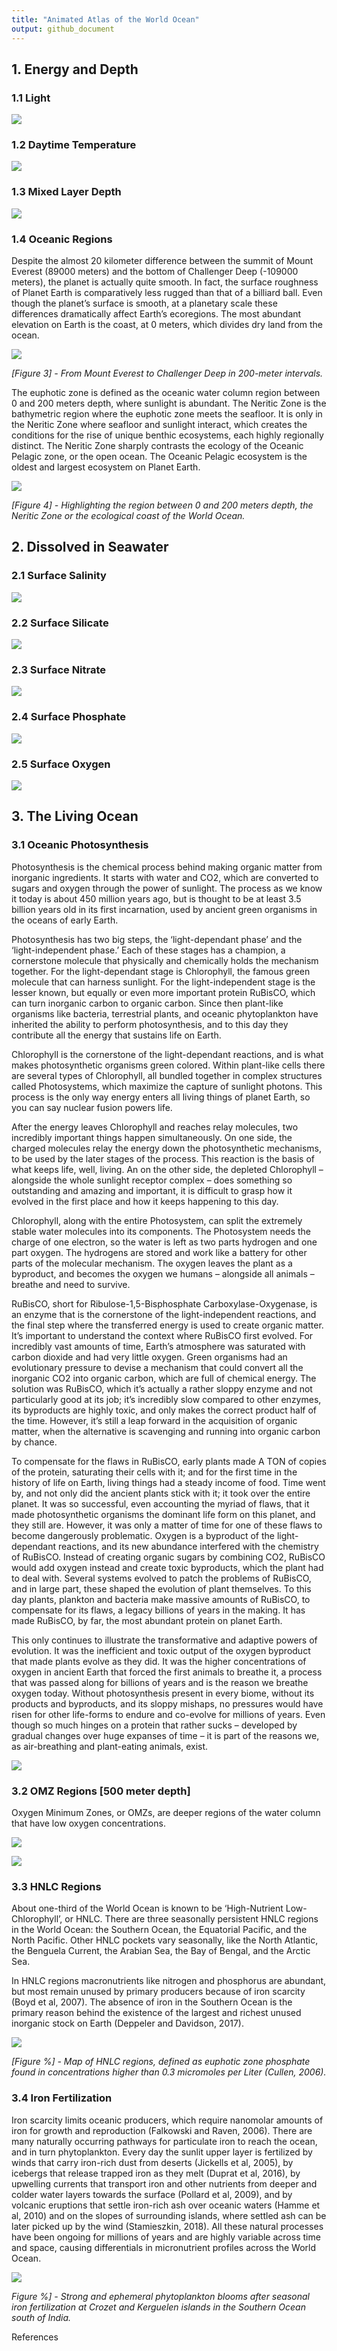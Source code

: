 ```yaml
---
title: "Animated Atlas of the World Ocean"
output: github_document
---
```


## 1. Energy and Depth

### 1.1 Light



![](https://raw.githubusercontent.com/dirediredock/Ocean_Maps/master/LightGIF.gif)

### 1.2 Daytime Temperature



![](https://raw.githubusercontent.com/dirediredock/Ocean_Maps/master/DayTemperatureGIF.gif)

### 1.3 Mixed Layer Depth



![](https://raw.githubusercontent.com/dirediredock/Ocean_Maps/master/MixedLayerDepthGIF.gif)

### 1.4 Oceanic Regions

Despite the almost 20 kilometer difference between the summit of Mount Everest (89000 meters) and the bottom of Challenger Deep (-109000 meters), the planet is actually quite smooth. In fact, the surface roughness of Planet Earth is comparatively less rugged than that of a billiard ball. Even though the planet’s surface is smooth, at a planetary scale these differences dramatically affect Earth's ecoregions. The most abundant elevation on Earth is the coast, at 0 meters, which divides dry land from the ocean.

![](https://raw.githubusercontent.com/dirediredock/Ocean_Maps/master/ElevationGIF.gif)

*[Figure 3] - From Mount Everest to Challenger Deep in 200-meter intervals.*

The euphotic zone is defined as the oceanic water column region between 0 and 200 meters depth, where sunlight is abundant. The Neritic Zone is the bathymetric region where the euphotic zone meets the seafloor. It is only in the Neritic Zone where seafloor and sunlight interact, which creates the conditions for the rise of unique benthic ecosystems, each highly regionally distinct. The Neritic Zone sharply contrasts the ecology of the Oceanic Pelagic zone, or the open ocean. The Oceanic Pelagic ecosystem is the oldest and largest ecosystem on Planet Earth.

![](https://raw.githubusercontent.com/dirediredock/Ocean_Maps/master/NeriticZone.png)

*[Figure 4] - Highlighting the region between 0 and 200 meters depth, the Neritic Zone or the ecological coast of the World Ocean.*

## 2. Dissolved in Seawater

### 2.1 Surface Salinity



![](https://raw.githubusercontent.com/dirediredock/Ocean_Maps/master/SalinityGIF.gif)

### 2.2 Surface Silicate



![](https://raw.githubusercontent.com/dirediredock/Ocean_Maps/master/SilicateGIF.gif)

### 2.3 Surface Nitrate



![](https://raw.githubusercontent.com/dirediredock/Ocean_Maps/master/NitrateGIF.gif)

### 2.4 Surface Phosphate



![](https://raw.githubusercontent.com/dirediredock/Ocean_Maps/master/PhosphateGIF.gif)

### 2.5 Surface Oxygen



![](https://raw.githubusercontent.com/dirediredock/Ocean_Maps/master/SurfaceOxygenGIF.gif)


## 3. The Living Ocean

### 3.1 Oceanic Photosynthesis

Photosynthesis is the chemical process behind making organic matter from inorganic ingredients. It starts with water and CO2, which are converted to sugars and oxygen through the power of sunlight. The process as we know it today is about 450 million years ago, but is thought to be at least 3.5 billion years old in its first incarnation, used by ancient green organisms in the oceans of early Earth. 

Photosynthesis has two big steps, the ‘light-dependant phase’ and the ‘light-independent phase.’ Each of these stages has a champion, a cornerstone molecule that physically and chemically holds the mechanism together. For the light-dependant stage is Chlorophyll, the famous green molecule that can harness sunlight. For the light-independent stage is the lesser known, but equally or even more important protein RuBisCO, which can turn inorganic carbon to organic carbon. Since then plant-like organisms like bacteria, terrestrial plants, and oceanic phytoplankton have inherited the ability to perform photosynthesis, and to this day they contribute all the energy that sustains life on Earth. 

Chlorophyll is the cornerstone of the light-dependant reactions, and is what makes photosynthetic organisms green colored. Within plant-like cells there are several types of Chlorophyll, all bundled together in complex structures called Photosystems, which maximize the capture of sunlight photons. This process is the only way energy enters all living things of planet Earth, so you can say nuclear fusion powers life. 

After the energy leaves Chlorophyll and reaches relay molecules, two incredibly important things happen simultaneously. On one side, the charged molecules relay the energy down the photosynthetic mechanisms, to be used by the later stages of the process. This reaction is the basis of what keeps life, well, living. An on the other side, the depleted Chlorophyll – alongside the whole sunlight receptor complex – does something so outstanding and amazing and important, it is difficult to grasp how it evolved in the first place and how it keeps happening to this day. 

Chlorophyll, along with the entire Photosystem, can split the extremely stable water molecules into its components. The Photosystem needs the charge of one electron, so the water is left as two parts hydrogen and one part oxygen. The hydrogens are stored and work like a battery for other parts of the molecular mechanism. The oxygen leaves the plant as a byproduct, and becomes the oxygen we humans – alongside all animals – breathe and need to survive. 

RuBisCO, short for Ribulose-1,5-Bisphosphate Carboxylase-Oxygenase, is an enzyme that is the cornerstone of the light-independent reactions, and the final step where the transferred energy is used to create organic matter. It’s important to understand the context where RuBisCO first evolved. For incredibly vast amounts of time, Earth’s atmosphere was saturated with carbon dioxide and had very little oxygen. Green organisms had an evolutionary pressure to devise a mechanism that could convert all the inorganic CO2 into organic carbon, which are full of chemical energy. The solution was RuBisCO, which it’s actually a rather sloppy enzyme and not particularly good at its job; it’s incredibly slow compared to other enzymes, its byproducts are highly toxic, and only makes the correct product half of the time. However, it’s still a leap forward in the acquisition of organic matter, when the alternative is scavenging and running into organic carbon by chance. 

To compensate for the flaws in RuBisCO, early plants made A TON of copies of the protein, saturating their cells with it; and for the first time in the history of life on Earth, living things had a steady income of food. Time went by, and not only did the ancient plants stick with it; it took over the entire planet. It was so successful, even accounting the myriad of flaws, that it made photosynthetic organisms the dominant life form on this planet, and they still are. However, it was only a matter of time for one of these flaws to become dangerously problematic. Oxygen is a byproduct of the light-dependant reactions, and its new abundance interfered with the chemistry of RuBisCO. Instead of creating organic sugars by combining CO2, RuBisCO would add oxygen instead and create toxic byproducts, which the plant had to deal with. Several systems evolved to patch the problems of RuBisCO, and in large part, these shaped the evolution of plant themselves. To this day plants, plankton and bacteria make massive amounts of RuBisCO, to compensate for its flaws, a legacy billions of years in the making. It has made RuBisCO, by far, the most abundant protein on planet Earth. 

This only continues to illustrate the transformative and adaptive powers of evolution. It was the inefficient and toxic output of the oxygen byproduct that made plants evolve as they did. It was the higher concentrations of oxygen in ancient Earth that forced the first animals to breathe it, a process that was passed along for billions of years and is the reason we breathe oxygen today. Without photosynthesis present in every biome, without its products and byproducts, and its sloppy mishaps, no pressures would have risen for other life-forms to endure and co-evolve for millions of years. Even though so much hinges on a protein that rather sucks – developed by gradual changes over huge expanses of time – it is part of the reasons we, as air-breathing and plant-eating animals, exist. 

![](https://raw.githubusercontent.com/dirediredock/Ocean_Maps/master/ChlorophyllGIF.gif)

### 3.2 OMZ Regions [500 meter depth]

Oxygen Minimum Zones, or OMZs, are deeper regions of the water column that have low oxygen concentrations.


![](https://raw.githubusercontent.com/dirediredock/Ocean_Maps/master/500deepOxygenGIF.gif)




![](https://raw.githubusercontent.com/dirediredock/Ocean_Maps/master/500depthRespirationGIF.gif)

### 3.3 HNLC Regions

About one-third of the World Ocean is known to be 'High-Nutrient Low-Chlorophyll', or HNLC. There are three seasonally persistent HNLC regions in the World Ocean: the Southern Ocean, the Equatorial Pacific, and the North Pacific. Other HNLC pockets vary seasonally, like the North Atlantic, the Benguela Current, the Arabian Sea, the Bay of Bengal, and the Arctic Sea.

In HNLC regions macronutrients like nitrogen and phosphorus are abundant, but most remain unused by primary producers because of iron scarcity (Boyd et al, 2007). The absence of iron in the Southern Ocean is the primary reason behind the existence of the largest and richest unused inorganic stock on Earth (Deppeler and Davidson, 2017).

![](https://raw.githubusercontent.com/dirediredock/Ocean_Maps/master/HNLC.gif)

*[Figure %] - Map of HNLC regions, defined as euphotic zone phosphate found in concentrations higher than 0.3 micromoles per Liter (Cullen, 2006).*

### 3.4 Iron Fertilization

Iron scarcity limits oceanic producers, which require nanomolar amounts of iron for growth and reproduction (Falkowski and Raven, 2006). There are many naturally occurring pathways for particulate iron to reach the ocean, and in turn phytoplankton. Every day the sunlit upper layer is fertilized by winds that carry iron-rich dust from deserts (Jickells et al, 2005), by icebergs that release trapped iron as they melt (Duprat et al, 2016), by upwelling currents that transport iron and other nutrients from deeper and colder water layers towards the surface (Pollard et al, 2009), and by volcanic eruptions that settle iron-rich ash over oceanic waters (Hamme et al, 2010) and on the slopes of surrounding islands, where settled ash can be later picked up by the wind (Stamieszkin, 2018). All these natural processes have been ongoing for millions of years and are highly variable across time and space, causing differentials in micronutrient profiles across the World Ocean.

![](https://raw.githubusercontent.com/dirediredock/Ocean_Maps/master/KerguelenGIF.gif)

*Figure %] - Strong and ephemeral phytoplankton blooms after seasonal iron fertilization at Crozet and Kerguelen islands in the Southern Ocean south of India.*

References




